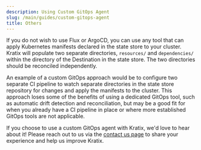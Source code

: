 ```yaml
---
description: Using Custom GitOps Agent
slug: /main/guides/custom-gitops-agent
title: Others
---
```


If you do not wish to use Flux or ArgoCD, you can use any tool that can apply
Kubernetes manifests declared in the state store to your cluster. Kratix will
populate two separate directories, `resources/` and `dependencies/` within the
directory of the Destination in the state store. The two directories should be
reconciled independently.

An example of a custom GitOps approach would be to configure two separate CI
pipeline to watch separate directories in the state store repository for changes
and apply the manifests to the cluster. This approach loses some of the benefits
of using a dedicated GitOps tool, such as automatic drift detection and
reconciliation, but may be a good fit for when you already have a CI pipeline in
place or where more established GitOps tools are not applicable.

If you choose to use a custom GitOps agent with Kratix, we'd love to hear about
it! Please reach out to us via the [contact us
page](/main/community) to share your experience and help us improve Kratix.
